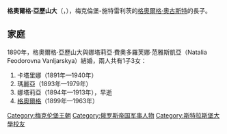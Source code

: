 {{Multiple issues|
{{Expand language|1=en|time=2020-10-14T09:29:04+00:00}}
{{Unreferenced|time=2020-10-14T09:29:04+00:00}}
}}
{{Infobox noble
| name        = 格奧爾格·亞歷山大
| image       = GeorgAleksMeklenburg.jpg
| birth_date  = {{Birth date|1859|6|6|df=y}}
| birth_place = {{flag|German Empire}}{{le|雷普林|Remplin}}
| death_date  = {{Death date and age|1909|12|5|1859|6|6|df=y}}
| death_place = {{flag|Russian Empire}}[[聖彼得堡|聖彼得堡]]
| noble family= [[梅克倫堡王朝|梅克倫堡王朝]]
| father      = [[格奧爾格·奧古斯特_(梅克倫堡-施特雷利茨)|格奧爾格·奧古斯特]]
| mother      = [[葉卡捷琳娜·米哈伊洛芙娜|葉卡捷琳娜·米哈伊洛芙娜]]
}}
'''格奧爾格·亞歷山大'''（{{lang-de|Georg Alexander}}，{{bd|1859年|6月6日|1909年|12月5日}}），梅克倫堡-施特雷利茨的[[格奧爾格·奧古斯特_(梅克倫堡-施特雷利茨)|格奧爾格·奧古斯特]]的長子。

== 家庭 ==
1890年，格奧爾格·亞歷山大與娜塔莉亞·費奧多羅芙娜·范雅斯凱亞（Natalia Feodorovna Vanljarskya）結婚，兩人共有1子3女：
# 卡塔里娜（1891年—1940年）
# 瑪麗亞（1893年—1979年）
# 娜塔莉亞（1894年—1913年），早逝
# [[格奥尔格_(梅克伦堡)|格奧爾格]]（1899年—1963年）

[[Category:梅克伦堡王朝|Category:梅克伦堡王朝]]
[[Category:俄罗斯帝国军事人物|Category:俄罗斯帝国军事人物]]
[[Category:斯特拉斯堡大學校友|Category:斯特拉斯堡大學校友]]